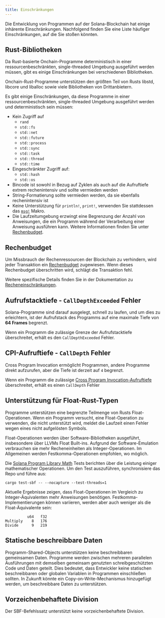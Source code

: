 ```yaml
---
title: Einschränkungen
---
```


Die Entwicklung von Programmen auf der Solana-Blockchain hat einige inhärente
Einschränkungen. Nachfolgend finden Sie eine Liste häufiger Einschränkungen, auf
die Sie stoßen könnten.

## Rust-Bibliotheken

Da Rust-basierte Onchain-Programme deterministisch in einer
ressourcenbeschränkten, single-threaded Umgebung ausgeführt werden müssen, gibt
es einige Einschränkungen bei verschiedenen Bibliotheken.

Onchain-Rust-Programme unterstützen den größten Teil von Rusts libstd, libcore
und liballoc sowie viele Bibliotheken von Drittanbietern.

Es gibt einige Einschränkungen, da diese Programme in einer
ressourcenbeschränkten, single-threaded Umgebung ausgeführt werden und
deterministisch sein müssen:

- Kein Zugriff auf
  - `rand`
  - `std::fs`
  - `std::net`
  - `std::future`
  - `std::process`
  - `std::sync`
  - `std::task`
  - `std::thread`
  - `std::time`
- Eingeschränkter Zugriff auf:
  - `std::hash`
  - `std::os`
- Bincode ist sowohl in Bezug auf Zyklen als auch auf die Aufruftiefe extrem
  rechenintensiv und sollte vermieden werden
- String-Formatierung sollte vermieden werden, da sie ebenfalls rechenintensiv
  ist
- Keine Unterstützung für `println!`, `print!`, verwenden Sie stattdessen das
  [`msg!`](https://github.com/solana-labs/solana/blob/d9b0fc0e3eec67dfe4a97d9298b15969b2804fab/sdk/program/src/log.rs#L33)
  Makro.
- Die Laufzeitumgebung erzwingt eine Begrenzung der Anzahl von Anweisungen, die
  ein Programm während der Verarbeitung einer Anweisung ausführen kann. Weitere
  Informationen finden Sie unter [Rechenbudget](/docs/core/fees#compute-budget).

## Rechenbudget

Um Missbrauch der Rechenressourcen der Blockchain zu verhindern, wird jeder
Transaktion ein [Rechenbudget](/docs/references/terminology#compute-budget)
zugewiesen. Wenn dieses Rechenbudget überschritten wird, schlägt die Transaktion
fehl.

Weitere spezifische Details finden Sie in der Dokumentation zu
[Recheneinschränkungen](/docs/core/fees#compute-budget).

## Aufrufstacktiefe - `CallDepthExceeded` Fehler

Solana-Programme sind darauf ausgelegt, schnell zu laufen, und um dies zu
erleichtern, ist der Aufrufstack des Programms auf eine maximale Tiefe von **64
Frames** begrenzt.

Wenn ein Programm die zulässige Grenze der Aufrufstacktiefe überschreitet,
erhält es den `CallDepthExceeded` Fehler.

## CPI-Aufruftiefe - `CallDepth` Fehler

Cross Program Invocation ermöglicht Programmen, andere Programme direkt
aufzurufen, aber die Tiefe ist derzeit auf `4` begrenzt.

Wenn ein Programm die zulässige
[Cross Program Invocation-Aufruftiefe](/docs/core/cpi) überschreitet, erhält es
einen `CallDepth` Fehler

## Unterstützung für Float-Rust-Typen

Programme unterstützen eine begrenzte Teilmenge von Rusts Float-Operationen.
Wenn ein Programm versucht, eine Float-Operation zu verwenden, die nicht
unterstützt wird, meldet die Laufzeit einen Fehler wegen eines nicht aufgelösten
Symbols.

Float-Operationen werden über Software-Bibliotheken ausgeführt, insbesondere
über LLVMs Float Built-ins. Aufgrund der Software-Emulation verbrauchen sie mehr
Recheneinheiten als Integer-Operationen. Im Allgemeinen werden
Festkomma-Operationen empfohlen, wo möglich.

Die
[Solana Program Library Math](https://github.com/solana-labs/solana-program-library/tree/master/libraries/math)
Tests berichten über die Leistung einiger mathematischer Operationen. Um den
Test auszuführen, synchronisiere das Repo und führe aus:

```shell
cargo test-sbf -- --nocapture --test-threads=1
```

Aktuelle Ergebnisse zeigen, dass Float-Operationen im Vergleich zu
Integer-Äquivalenten mehr Anweisungen benötigen. Festkomma-Implementierungen
können variieren, werden aber auch weniger als die Float-Äquivalente sein:

```text
          u64   f32
Multiply    8   176
Divide      9   219
```

## Statische beschreibbare Daten

Programm-Shared-Objects unterstützen keine beschreibbaren gemeinsamen Daten.
Programme werden zwischen mehreren parallelen Ausführungen mit demselben
gemeinsam genutzten schreibgeschützten Code und Daten geteilt. Dies bedeutet,
dass Entwickler keine statischen beschreibbaren oder globalen Variablen in
Programmen einschließen sollten. In Zukunft könnte ein Copy-on-Write-Mechanismus
hinzugefügt werden, um beschreibbare Daten zu unterstützen.

## Vorzeichenbehaftete Division

Der SBF-Befehlssatz unterstützt keine vorzeichenbehaftete Division.
